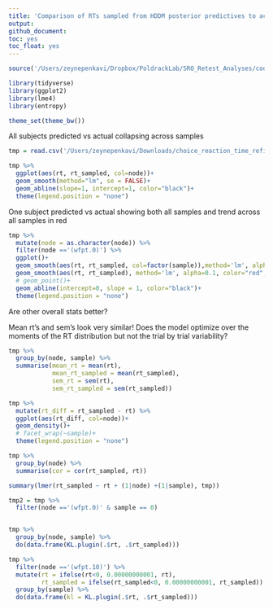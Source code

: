 ```yaml
---
title: 'Comparison of RTs sampled from HDDM posterior predictives to actual RTs'
output:
github_document:
toc: yes
toc_float: yes
---
```


```r
source('/Users/zeynepenkavi/Dropbox/PoldrackLab/SRO_Retest_Analyses/code/helper_functions/sem.R')

library(tidyverse)
library(ggplot2)
library(lme4)
library(entropy)

theme_set(theme_bw())
```

All subjects predicted vs actual collapsing across samples

```r
tmp = read.csv('/Users/zeynepenkavi/Downloads/choice_reaction_time_refit_hierarchical_ppc_data_10.csv')

tmp %>%
  ggplot(aes(rt, rt_sampled, col=node))+
  geom_smooth(method="lm", se = FALSE)+
  geom_abline(slope=1, intercept=1, color="black")+
  theme(legend.position = "none")
```

One subject predicted vs actual showing both all samples and trend across all samples in red

```r
tmp %>%
  mutate(node = as.character(node)) %>%
  filter(node =='(wfpt.0)') %>%
  ggplot()+
  geom_smooth(aes(rt, rt_sampled, col=factor(sample)),method='lm', alpha=0.1)+
  geom_smooth(aes(rt, rt_sampled), method='lm', alpha=0.1, color="red", linetype= "dashed", size=2)+
  # geom_point()+
  geom_abline(intercept=0, slope = 1, color="black")+
  theme(legend.position = "none")
```

Are other overall stats better?

Mean rt's and sem's look very similar!
Does the model optimize over the moments of the RT distribution but not the trial by trial variability?


```r
tmp %>% 
  group_by(node, sample) %>%
  summarise(mean_rt = mean(rt),
            mean_rt_sampled = mean(rt_sampled), 
            sem_rt = sem(rt),
            sem_rt_sampled = sem(rt_sampled))
```

```r
tmp %>%
  mutate(rt_diff = rt_sampled - rt) %>%
  ggplot(aes(rt_diff, col=node))+
  geom_density()+
  # facet_wrap(~sample)+
  theme(legend.position = "none")
```

```r
tmp %>%
  group_by(node) %>%
  summarise(cor = cor(rt_sampled, rt))
```

```r
summary(lmer(rt_sampled ~ rt + (1|node) +(1|sample), tmp))
```

```r
tmp2 = tmp %>%
  filter(node =='(wfpt.0)' & sample == 0)


tmp %>%
  group_by(node, sample) %>%
  do(data.frame(KL.plugin(.$rt, .$rt_sampled)))

tmp %>%
  filter(node =='(wfpt.10)') %>%
  mutate(rt = ifelse(rt<0, 0.00000000001, rt),
         rt_sampled = ifelse(rt_sampled<0, 0.00000000001, rt_sampled)) %>%
  group_by(sample) %>%
  do(data.frame(kl = KL.plugin(.$rt, .$rt_sampled)))
```


